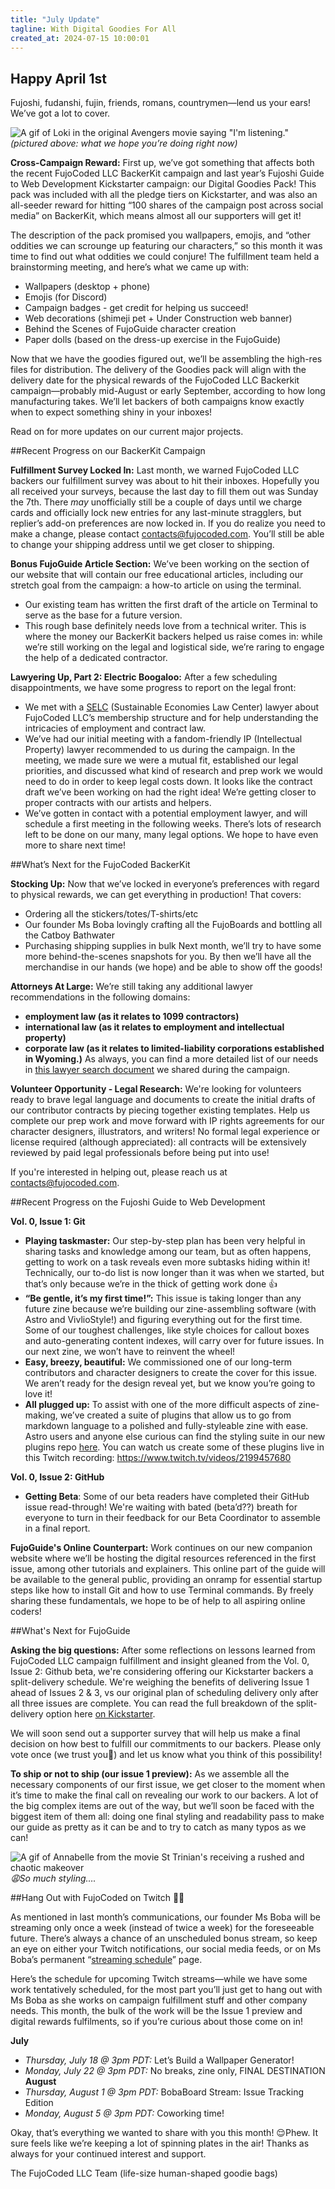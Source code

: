 ```yaml
---
title: "July Update"
tagline: With Digital Goodies For All
created_at: 2024-07-15 10:00:01
---
```


## Happy April 1st

Fujoshi, fudanshi, fujin, friends, romans, countrymen—lend us your ears! We’ve got a lot to cover.

![A gif of Loki in the original Avengers movie saying "I'm listening."](loki-imlistening.gif)
*(pictured above: what we hope you’re doing right now)*

**Cross-Campaign Reward:** First up, we’ve got something that affects both the recent FujoCoded LLC BackerKit campaign and last year’s Fujoshi Guide to Web Development Kickstarter campaign: our Digital Goodies Pack! This pack was included with all the pledge tiers on Kickstarter, and was also an all-seeder reward for hitting “100 shares of the campaign post across social media” on BackerKit, which means almost all our supporters will get it! 

The description of the pack promised you wallpapers, emojis, and “other oddities we can scrounge up featuring our characters,” so this month it was time to find out what oddities we could conjure! The fulfillment team held a brainstorming meeting, and here’s what we came up with:
- Wallpapers (desktop + phone)
- Emojis (for Discord)
- Campaign badges - get credit for helping us succeed!
- Web decorations (shimeji pet + Under Construction web banner)
- Behind the Scenes of FujoGuide character creation
- Paper dolls (based on the dress-up exercise in the FujoGuide) 

Now that we have the goodies figured out, we’ll be assembling the high-res files for distribution. The delivery of the Goodies pack will align with the delivery date for the physical rewards of the FujoCoded LLC Backerkit campaign—probably mid-August or early September, according to how long manufacturing takes. We’ll let backers of both campaigns know exactly when to expect something shiny in your inboxes!

Read on for more updates on our current major projects.

##Recent Progress on our BackerKit Campaign

**Fulfillment Survey Locked In:** Last month, we warned FujoCoded LLC backers our fulfillment survey was about to hit their inboxes. Hopefully you all received your surveys, because the last day to fill them out was Sunday the 7th. There *may* unofficially still be a couple of days until we charge cards and officially lock new entries for any last-minute stragglers, but replier’s add-on preferences are now locked in. If you do realize you need to make a change, please contact <contacts@fujocoded.com>. You’ll still be able to change your shipping address until we get closer to shipping.

**Bonus FujoGuide Article Section:** We’ve been working on the section of our website that will contain our free educational articles, including our stretch goal from the campaign: a how-to article on using the terminal. 
- Our existing team has written the first draft of the article on Terminal to serve as the base for a future version.
- This rough base definitely needs love from a technical writer. This is where the money our BackerKit backers helped us raise comes in: while we’re still working on the legal and logistical side, we’re raring to engage the help of a dedicated contractor.

**Lawyering Up, Part 2: Electric Boogaloo:** After a few scheduling disappointments, we have some progress to report on the legal front:
- We met with a [SELC](https://www.theselc.org/) (Sustainable Economies Law Center) lawyer about FujoCoded LLC’s membership structure and for help understanding the intricacies of employment and contract law.
- We’ve had our initial meeting with a fandom-friendly IP (Intellectual Property) lawyer recommended to us during the campaign. In the meeting, we made sure we were a mutual fit, established our legal priorities, and discussed what kind of research and prep work we would need to do in order to keep legal costs down. It looks like the contract draft we’ve been working on had the right idea! We’re getting closer to proper contracts with our artists and helpers.
- We’ve gotten in contact with a potential employment lawyer, and will schedule a first meeting in the following weeks.
There’s lots of research left to be done on our many, many legal options. We hope to have even more to share next time!

##What’s Next for the FujoCoded BackerKit

**Stocking Up:** Now that we’ve locked in everyone’s preferences with regard to physical rewards, we can get everything in production! That covers:
- Ordering all the stickers/totes/T-shirts/etc
- Our founder Ms Boba lovingly crafting all the FujoBoards and bottling all the Catboy Bathwater 
- Purchasing shipping supplies in bulk
Next month, we’ll try to have some more behind-the-scenes snapshots for you. By then we’ll have all the merchandise in our hands (we hope) and be able to show off the goods!

**Attorneys At Large:** We’re still taking any additional lawyer recommendations in the following domains: 
- **employment law (as it relates to 1099 contractors)**
- **international law (as it relates to employment and intellectual property)**
- **corporate law (as it relates to limited-liability corporations established in Wyoming.)**
As always, you can find a more detailed list of our needs in [this lawyer search document](https://docs.google.com/document/u/0/d/17ucE37YOlZqbCDObHcSFkndJI3roYCrIW07xefJlFB0/mobilebasic) we shared during the campaign.

**Volunteer Opportunity - Legal Research:** We're looking for volunteers ready to brave legal language and documents to create the initial drafts of our contributor contracts by piecing together existing templates. Help us complete our prep work and move forward with IP rights agreements for our character designers, illustrators, and writers! No formal legal experience or license required (although appreciated): all contracts will be extensively reviewed by paid legal professionals before being put into use!

If you're interested in helping out, please reach us at <contacts@fujocoded.com>.

##Recent Progress on the Fujoshi Guide to Web Development

**Vol. 0, Issue 1: Git**
- **Playing taskmaster:** Our step-by-step plan has been very helpful in sharing tasks and knowledge among our team, but as often happens, getting to work on a task reveals even more subtasks hiding within it! Technically, our to-do list is now longer than it was when we started, but that’s only because we’re in the thick of getting work done 👍
- **“Be gentle, it’s my first time!”:** This issue is taking longer than any future zine because we’re building our zine-assembling software (with Astro and VivlioStyle!) and figuring everything out for the first time. Some of our toughest challenges, like style choices for callout boxes and auto-generating content indexes, will carry over for future issues. In our next zine, we won’t have to reinvent the wheel!
- **Easy, breezy, beautiful:** We commissioned one of our long-term contributors and character designers to create the cover for this issue. We aren’t ready for the design reveal yet, but we know you’re going to love it!
- **All plugged up:** To assist with one of the more difficult aspects of zine-making, we’ve created a suite of plugins that allow us to go from markdown language to a polished and fully-styleable zine with ease. Astro users and anyone else curious can find the styling suite in our new plugins repo [here](https://github.com/FujoWebDev/fujocoded-plugins). You can watch us create some of these plugins live in this Twitch recording: <https://www.twitch.tv/videos/2199457680>

**Vol. 0, Issue 2: GitHub**
- **Getting Beta**: Some of our beta readers have completed their GitHub issue read-through! We're waiting with bated (beta’d??) breath for everyone to turn in their feedback for our Beta Coordinator to assemble in a final report. 

**FujoGuide's Online Counterpart:** Work continues on our new companion website where we’ll be hosting the digital resources referenced in the first issue, among other tutorials and explainers. This online part of the guide will be available to the general public, providing an onramp for essential startup steps like how to install Git and how to use Terminal commands. By freely sharing these fundamentals, we hope to be of help to all aspiring online coders!

##What's Next for FujoGuide

**Asking the big questions:** After some reflections on lessons learned from FujoCoded LLC campaign fulfillment and insight gleaned from the Vol. 0, Issue 2: Github beta, we're considering offering our Kickstarter backers a split-delivery schedule. We're weighing the benefits of delivering Issue 1 ahead of Issues 2 & 3, vs our original plan of scheduling delivery only after all three issues are complete. You can read the full breakdown of the split-delivery option here [on Kickstarter](https://www.kickstarter.com/projects/essential-randomness/the-fujoshi-guide-to-web-development/posts).

We will soon send out a supporter survey that will help us make a final decision on how best to fulfill our commitments to our backers. Please only vote once (we trust you🤞) and let us know what you think of this possibility!

**To ship or not to ship (our issue 1 preview):** As we assemble all the necessary components of our first issue, we get closer to the moment when it’s time to make the final call on revealing our work to our backers. A lot of the big complex items are out of the way, but we’ll soon be faced with the biggest item of them all: doing one final styling and readability pass to make our guide as pretty as it can be and to try to catch as many typos as we can!

![A gif of Annabelle from the movie St Trinian's receiving a rushed and chaotic makeover](sttrinians-annabelle-makeover.gif)
*😩So much styling….*

##Hang Out with FujoCoded on Twitch 💬✨

As mentioned in last month’s communications, our founder Ms Boba will be streaming only once a week (instead of twice a week) for the foreseeable future. There’s always a chance of an unscheduled bonus stream, so keep an eye on either your Twitch notifications, our social media feeds, or on Ms Boba’s permanent “[streaming schedule](https://www.essentialrandomness.com/streams)” page.

Here’s the schedule for upcoming Twitch streams—while we have some work tentatively scheduled, for the most part you’ll just get to hang out with Ms Boba as she works on campaign fulfillment stuff and other company needs. This month, the bulk of the work will be the Issue 1 preview and digital rewards fulfilments, so if you’re curious about those come on in!

**July**
- *Thursday, July 18 @ 3pm PDT:* Let’s Build a Wallpaper Generator!
- *Monday, July 22 @ 3pm PDT:* No breaks, zine only, FINAL DESTINATION
**August**
- *Thursday, August 1 @ 3pm PDT:* BobaBoard Stream: Issue Tracking Edition
- *Monday, August 5 @ 3pm PDT:* Coworking time!

Okay, that’s everything we wanted to share with you this month! 😌Phew. It sure feels like we’re keeping a lot of spinning plates in the air! Thanks as always for your continued interest and support.

The FujoCoded LLC Team
(life-size human-shaped goodie bags)



